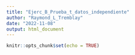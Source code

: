 ```yaml
---
title: "Ejerc_B_Prueba_t_datos_independiente"
author: "Raymond_L_Tremblay"
date: "2022-11-08"
output: html_document
---
```


```r
knitr::opts_chunk$set(echo = TRUE)
```

